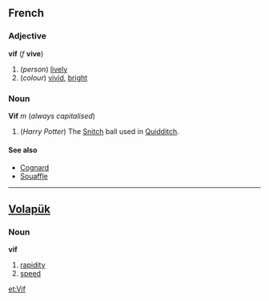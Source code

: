 ==French==
===Adjective===
'''vif''' (''f'' '''vive''')

#(''person'') [[lively]]
#(''colour'') [[vivid]], [[bright]]

===Noun===
'''Vif''' ''m'' (''always capitalised'')

# (''Harry Potter'') The [[Snitch]] ball used in [[Quidditch]].

====See also====
*[[Cognard]]
*[[Souaffle]]

----
==[[Volapük]]== 
===Noun===
'''vif'''

# [[rapidity]] 
# [[speed]]

[[et:Vif]]